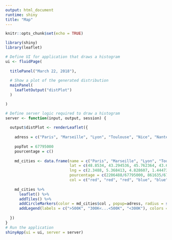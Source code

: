 ```yaml
---
output: html_document
runtime: shiny
title: "Map"
---
```


```r
knitr::opts_chunk$set(echo = TRUE)
```


```r
library(shiny)
library(leaflet)

# Define UI for application that draws a histogram
ui <- fluidPage(
   
  titlePanel("March 22, 2018"),
  
  # Show a plot of the generated distribution
  mainPanel(
    leafletOutput("distPlot")
  )

)

# Define server logic required to draw a histogram
server <- function(input, output, session) {
   
  output$distPlot <- renderLeaflet({
    
    adress = c("Paris", "Marseille", "Lyon", "Toulouse", "Nice", "Nantes", "Strasbourg", "Montpellier", "Bordeaux", "Rennes")
    
    popTot = 67795000
    pourcentage = c()
    
    md_cities <- data.frame(name = c("Paris", "Marseille", "Lyon", "Toulouse", "Nice", "Nantes", "Strasbourg", "Montpellier", "Bordeaux", "Rennes"),
                            lat = c(48.8534, 43.294536, 45.762364, 43.603160, 43.696475, 47.2173, 48.5833, 43.608525, 44.840296, 48.111842),
                            lng = c(2.3488, 5.368413, 4.828607, 1.444732, 7.276213, -1.5534, 7.75, 3.876564, -0.572699, -1.679958),
                            pourcentage = c(2206488/67795000, 861635/67795000, 513273/67795000, 471941/67795000, 342522/67795000, 303382/67795000, 277270/67795000, 277639/67795000, 249712/67795000, 215366/67795000),
                            col = c("red", "red", "red", "blue", "blue", "blue", "green", "green", "green", "green"))
    
    md_cities %>%
      leaflet() %>%
      addTiles() %>%
      addCircleMarkers(color = md_cities$col , popup=adress, radius = sqrt(md_cities$pourcentage) * 200) %>%
      addLegend(labels = c(">500K", "300K<...<500K", "<300K"), colors = c("red", "blue", "green"), title = "Population of 10 biggest french towns")
    
  })
}
# Run the application 
shinyApp(ui = ui, server = server)
```


